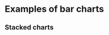 
<Meta title="Charts/Band/Examples" />

# Examples of bar charts

## Stacked charts

<Canvas>
    <Story name="stacked, with legend">
        <Chart
            id="stacked-with-legend"
            size={[400, 300]}
            padding={[40, 120, 40, 60]}
            style={{ display: 'inline-block' }}
        >
            <Bar
                data={dataGroups}
                keys={['x', 'y', 'z']}
                stacked={true}
                scaleIndex={{
                    variant: 'band',
                    domain: ['alpha', 'beta'],
                    padding: 0.2,
                }}
            >
                <GridLines variant={'y'} style={{ stroke: '#dddddd', strokeWidth: 1 }} />
                <Axis variant={'bottom'} />
                <Axis variant={'left'} />
                <Bars />
                <Legend
                    position={[240, 0]}
                    size={[60, 80]}
                    units={'absolute'}
                    anchor={[0, 0]}
                    padding={[0, 12, 0, 12]}
                    title={'Legend Title'}
                />
            </Bar>
        </Chart>
    </Story>
</Canvas>
